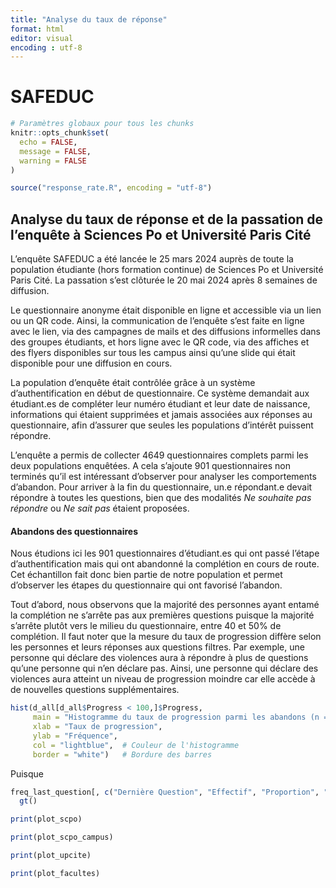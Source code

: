 ```yaml
---
title: "Analyse du taux de réponse"
format: html
editor: visual
encoding : utf-8
---
```


# SAFEDUC

```r
# Paramètres globaux pour tous les chunks
knitr::opts_chunk$set(
  echo = FALSE, 
  message = FALSE, 
  warning = FALSE
)
```

```r
source("response_rate.R", encoding = "utf-8")
```

## Analyse du taux de réponse et de la passation de l'enquête à Sciences Po et Université Paris Cité

L'enquête SAFEDUC a été lancée le 25 mars 2024 auprès de toute la population étudiante (hors formation continue) de Sciences Po et Université Paris Cité. La passation s'est clôturée le 20 mai 2024 après 8 semaines de diffusion.

Le questionnaire anonyme était disponible en ligne et accessible via un lien ou un QR code. Ainsi, la communication de l'enquête s'est faite en ligne avec le lien, via des campagnes de mails et des diffusions informelles dans des groupes étudiants, et hors ligne avec le QR code, via des affiches et des flyers disponibles sur tous les campus ainsi qu'une slide qui était disponible pour une diffusion en cours.

La population d'enquête était contrôlée grâce à un système d'authentification en début de questionnaire. Ce système demandait aux étudiant.es de compléter leur numéro étudiant et leur date de naissance, informations qui étaient supprimées et jamais associées aux réponses au questionnaire, afin d'assurer que seules les populations d'intérêt puissent répondre.

L'enquête a permis de collecter 4649 questionnaires complets parmi les deux populations enquêtées. A cela s'ajoute 901 questionnaires non terminés qu'il est intéressant d'observer pour analyser les comportements d'abandon. Pour arriver à la fin du questionnaire, un.e répondant.e devait répondre à toutes les questions, bien que des modalités *Ne souhaite pas répondre* ou *Ne sait pas* étaient proposées.

#### Abandons des questionnaires

Nous étudions ici les 901 questionnaires d'étudiant.es qui ont passé l'étape d'authentification mais qui ont abandonné la complétion en cours de route. Cet échantillon fait donc bien partie de notre population et permet d'observer les étapes du questionnaire qui ont favorisé l'abandon.

Tout d'abord, nous observons que la majorité des personnes ayant entamé la complétion ne s'arrête pas aux premières questions puisque la majorité s'arrête plutôt vers le milieu du questionnaire, entre 40 et 50% de complétion. Il faut noter que la mesure du taux de progression diffère selon les personnes et leurs réponses aux questions filtres. Par exemple, une personne qui déclare des violences aura à répondre à plus de questions qu'une personne qui n'en déclare pas. Ainsi, une personne qui déclare des violences aura atteint un niveau de progression moindre car elle accède à de nouvelles questions supplémentaires.

```r
hist(d_all[d_all$Progress < 100,]$Progress,
     main = "Histogramme du taux de progression parmi les abandons (n = 901) ",
     xlab = "Taux de progression",
     ylab = "Fréquence",
     col = "lightblue",  # Couleur de l'histogramme
     border = "white")   # Bordure des barres

```

Puisque

```r
freq_last_question[, c("Dernière Question", "Effectif", "Proportion", "Question d'abandon")] %>%
  gt()

```

```r
print(plot_scpo)
```

```r
print(plot_scpo_campus)
```

```r
print(plot_upcite)
```

```r
print(plot_facultes)
```
